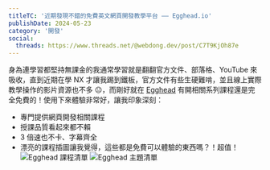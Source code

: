 ```yaml
---
titleTC: '近期發現不錯的免費英文網頁開發教學平台 —— Egghead.io'
publishDate: 2024-05-23
category: '開發'
social:
  threads: https://www.threads.net/@webdong.dev/post/C7T9KjOh87e
---
```


身為連學習都堅持無課金的我通常學習就是翻翻官方文件、部落格、YouTube 來吸收，直到近期在學 NX 才讓我踢到鐵板，官方文件有些生硬難啃，並且線上實際教學操作的影片資源也不多 😐，而剛好就在 [Egghead](https://egghead.io) 有開相關系列課程還是完全免費的！使用下來體驗非常好，讓我印象深刻：

- 專門提供網頁開發相關課程
- 授課品質看起來都不賴
- 3 倍速也不卡、字幕齊全
- 漂亮的課程插圖讓我覺得，這些都是免費可以體驗的東西嗎？！超值！
  ![Egghead 課程清單](./egghead-course-list.webp)
  ![Egghead 主題清單](./egghead-topics.webp)
